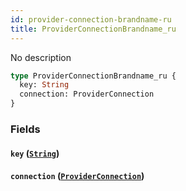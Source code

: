 ```yaml
---
id: provider-connection-brandname-ru
title: ProviderConnectionBrandname_ru
---
```


No description

```graphql
type ProviderConnectionBrandname_ru {
  key: String
  connection: ProviderConnection
}
```

### Fields

#### `key` ([`String`](/v1/scalars/string))

#### `connection` ([`ProviderConnection`](/v1/objects/provider-connection))

